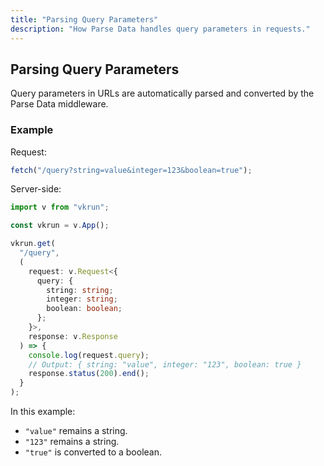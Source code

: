 ```yaml
---
title: "Parsing Query Parameters"
description: "How Parse Data handles query parameters in requests."
---
```


## Parsing Query Parameters

Query parameters in URLs are automatically parsed and converted by the Parse Data middleware.

### Example

Request:

```ts
fetch("/query?string=value&integer=123&boolean=true");
```

Server-side:

```ts
import v from "vkrun";

const vkrun = v.App();

vkrun.get(
  "/query",
  (
    request: v.Request<{
      query: {
        string: string;
        integer: string;
        boolean: boolean;
      };
    }>,
    response: v.Response
  ) => {
    console.log(request.query);
    // Output: { string: "value", integer: "123", boolean: true }
    response.status(200).end();
  }
);
```

In this example:

- `"value"` remains a string.
- `"123"` remains a string.
- `"true"` is converted to a boolean.
